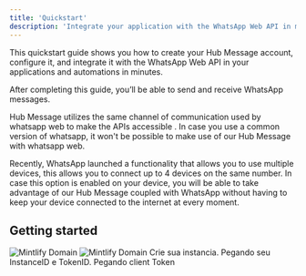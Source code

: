 ```yaml
---
title: 'Quickstart'
description: 'Integrate your application with the WhatsApp Web API in minutes'
---
```


This quickstart guide shows you how to create your Hub Message account, configure it, and integrate it with the WhatsApp Web API in your applications and automations in minutes.

After completing this guide, you’ll be able to send and receive WhatsApp messages.

<Note>
  Hub Message utilizes the same channel of communication used by whatsapp web to make the APIs accessible . In case you use a common version of whatsapp, it won't be possible to make use of our Hub Message with whatsapp web.

  Recently, WhatsApp launched a functionality that allows you to use multiple devices, this allows you to connect up to 4 devices on the same number. In case this option is enabled on your device, you will be able to take advantage of our Hub Message coupled with WhatsApp without having to keep your device connected to the internet at every moment.
</Note>

## Getting started
<Steps>
  <Step title="Criando sua conta Hub Message">
    <Frame>
      <img src="/images/quickstart/hero-light.png" alt="Mintlify Domain" className="block dark:hidden" />
      <img src="/images/quickstart/hero-dark.png" alt="Mintlify Domain" className="hidden dark:block" />
    </Frame>
  </Step>
  <Step title="Second Step">
    Crie sua instancia.
  </Step>
  <Step title="Third Step">
    Pegando seu InstanceID e TokenID.
  </Step>
  <Step title="Quarto Step">
    Pegando client Token 
  </Step>
</Steps>

